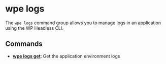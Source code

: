 # wpe logs

The `wpe logs` command group allows you to manage logs in an application using the WP Headless CLI.

## Commands

- [**wpe logs get**](./logs/get): Get the application environment logs

